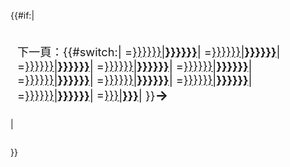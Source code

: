 <div><includeonly><!--

-->{{clear}}</div><!--
-->{{#if:{{{URL-1|}}}|<div style="float:right; margin-top: 0.0em; margin-bottom:3px; background-color: {{{Off tab color|#cee0f2}}}; padding: .2em .6em; font-size: 130%; border: {{{border|1px solid #a3b1bf}}}; {{#if:{{{rounding|}}}|-moz-border-radius: {{{rounding}}} {{{rounding}}} 0 0; border-radius: {{{rounding}}} {{{rounding}}} 0 0;}}"> 下一頁：{{#switch:{{FULLPAGENAME}}|
{{{URL-1}}}=[[{{{URL-2|{{{URL-End|{{{URL-1}}}}}}}}}|'''{{{Tab-2|{{{Tab-End|{{{Tab-1}}}}}}}}}''']]|
{{{URL-2}}}=[[{{{URL-3|{{{URL-End|{{{URL-1}}}}}}}}}|'''{{{Tab-3|{{{Tab-End|{{{Tab-1}}}}}}}}}''']]|
{{{URL-3}}}=[[{{{URL-4|{{{URL-End|{{{URL-1}}}}}}}}}|'''{{{Tab-4|{{{Tab-End|{{{Tab-1}}}}}}}}}''']]|
{{{URL-4}}}=[[{{{URL-5|{{{URL-End|{{{URL-1}}}}}}}}}|'''{{{Tab-5|{{{Tab-End|{{{Tab-1}}}}}}}}}''']]|
{{{URL-5}}}=[[{{{URL-6|{{{URL-End|{{{URL-1}}}}}}}}}|'''{{{Tab-6|{{{Tab-End|{{{Tab-1}}}}}}}}}''']]|
{{{URL-6}}}=[[{{{URL-7|{{{URL-End|{{{URL-1}}}}}}}}}|'''{{{Tab-7|{{{Tab-End|{{{Tab-1}}}}}}}}}''']]|
{{{URL-7}}}=[[{{{URL-8|{{{URL-End|{{{URL-1}}}}}}}}}|'''{{{Tab-8|{{{Tab-End|{{{Tab-1}}}}}}}}}''']]|
{{{URL-8}}}=[[{{{URL-9|{{{URL-End|{{{URL-1}}}}}}}}}|'''{{{Tab-9|{{{Tab-End|{{{Tab-1}}}}}}}}}''']]|
{{{URL-9}}}=[[{{{URL-10|{{{URL-End|{{{URL-1}}}}}}}}}|'''{{{Tab-10|{{{Tab-End|{{{Tab-1}}}}}}}}}''']]|
{{{URL-10}}}=[[{{{URL-End|{{{URL-1}}}}}}|'''{{{Tab-End|{{{Tab-1}}}}}}''']]|
}}<span style="font-size: larger; font-weight: bold;">&rarr;</span><!--
--><div style="clear:both"></div></div>|<div style="clear:both"></div>}}</div></includeonly><noinclude>{{doc}}</noinclude>